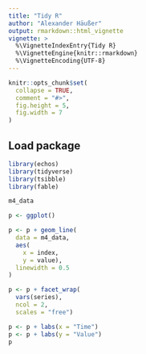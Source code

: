 ```yaml
---
title: "Tidy R"
author: "Alexander Häußer"
output: rmarkdown::html_vignette
vignette: >
  %\VignetteIndexEntry{Tidy R}
  %\VignetteEngine{knitr::rmarkdown}
  %\VignetteEncoding{UTF-8}
---
```


```r
knitr::opts_chunk$set(
  collapse = TRUE,
  comment = "#>",
  fig.height = 5,
  fig.width = 7
)
```

## Load package

```r
library(echos)
library(tidyverse)
library(tsibble)
library(fable)
```


```r
m4_data

p <- ggplot()

p <- p + geom_line(
  data = m4_data,
  aes(
    x = index,
    y = value),
  linewidth = 0.5
)

p <- p + facet_wrap(
  vars(series),
  ncol = 2,
  scales = "free")

p <- p + labs(x = "Time")
p <- p + labs(y = "Value")
p

```

